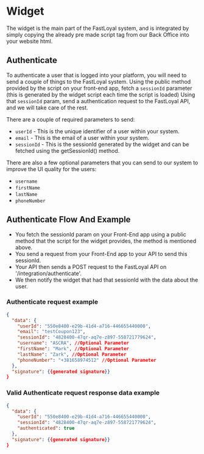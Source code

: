# Widget

The widget is the main part of the FastLoyal system, and is integrated by simply copying the already pre made script tag from our Back Office into your website html.

## Authenticate

To authenticate a user that is logged into your platform, you will need to send a couple of things to the FastLoyal system.
Using the public method provided by the script on your front-end app, fetch a `sessionId` parameter (this is generated by the widget script each time the script is loaded)
Using that `sessionId` param, send a authentication request to the FastLoyal API, and we will take care of the rest.

There are a couple of required parameters to send:

- `userId` - This is the unique identifier of a user within your system.
- `email` - This is the email of a user within your system.
- `sessionId` - This is the sessionId generated by the widget and can be fetched using the getSessionId() method.

There are also a few optional parameters that you can send to our system to improve the UI quality for the users:

- `username`
- `firstName`
- `lastName`
- `phoneNumber`

## Authenticate Flow And Example

- You fetch the sessionId param on your Front-End app using a public method that the script for the widget provides, the method is mentioned above.
- You send a request from your Front-End app to your API to send this sessionId.
- Your API then sends a POST request to the FastLoyal API on '/integration/authenticate'.
- We then notify the widget that had that sessionId with the data about the user.

### Authenticate request example

```json
{
  "data": {
    "userId": "550e8400-e29b-41d4-a716-446655440000",
    "email": "testCoupon123",
    "sessionId": "4828400-47qr-aq7e-z897-558721779624",
    "username": "ASCRA", //Optional Parameter
    "firstName": "Mark", //Optional Parameter
    "lastName": "Zark", //Optional Parameter
    "phoneNumber": "+381658974512" //Optional Parameter
  },
  "signature": {{generated signature}}
}
```

### Valid Authenticate request response data example

```json
{
  "data": {
    "userId": "550e8400-e29b-41d4-a716-446655440000",
    "sessionId": "4828400-47qr-aq7e-z897-558721779624",
    "authenticated": true
  },
  "signature": {{generated signature}}
}
```
